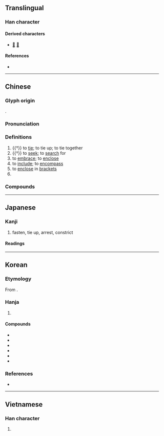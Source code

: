 {{character info}}
==Translingual==

===Han character===
{{Han char|rn=64|rad=手|as=06|sn=9|four=52064|canj=QHJR|ids=⿰扌舌}}

====Derived characters====
* [[𠸓]] [[葀]]

====References====
* {{Han ref|kx=0427.190|dkj=11988|dj=0776.160|hdz=31870.010|uh=62EC|ud=25324|bh=AC41|bd=44097}}

----

==Chinese==
{{zh-forms}}

===Glyph origin===
{{Han etym}}
{{Han compound|手|𠯑|ls=psc|c1=s|c2=p|t1=hand}}.

===Pronunciation===
{{zh-pron
|m=括
|c=kut3,gwaat3
|h=pfs=
|md=
|mn=koat/qz,xm,zz:khoat/koah
|mn_note=koat/khoat - literary; koah - vernacular
|mn-t=guag4/guêg4
|mn-t_note=guag4 - Shantou; guêg4 - Chaozhou
|w=4kuaq
|mc=y
|oc=y
|cat=v
}}

===Definitions===
{{zh-hanzi}}

# {{†}} to [[tie]]; to tie up; to tie together
# {{†}} to [[seek]]; to [[search]] for
# to [[embrace]]; to [[enclose]]
# to [[include]]; to [[encompass]]
# to [[enclose]] in [[brackets]]
# {{surname|zh}}

===Compounds===
{{zh-der|包括|刷括|含括|囊括|大括弧|帖括|帖括業|扎括|括刷|括剌剌|括囊|括囊守祿|括囊拱手|括地皮|括帖|括弧|括括叫|括搭|括毒|括約肌|括號|括髮|搜括:sōuguā|概括|概括承受|機括|檢括|沈括|瘦括括|盆成括|盤成括|簡括|籠括|統括|綜括|總括|罵罵括括|賅括|隱括|頂括括}}

----

==Japanese==

===Kanji===
{{ja-kanji|grade=c|rs=手06}}

# fasten, tie up, arrest, constrict {{rfv-sense|ja}}

====Readings====
{{ja-readings
|goon=かち
|kanon=かつ
|kun=くく-る, くくり
}}

----

==Korean==

===Etymology===
From {{der|ko|ltc|-}} {{ltc-l|括|id=1}}. {{hanja-hunmong|괄〮|kwal|雜語}}

===Hanja===
{{ko-hanja-search}}
{{ko-hanja|묶다|묶을|괄}}

# {{hanja form of|괄|[[inclusion]]; [[encompass]]}}

====Compounds====
{{der-top|Compounds}}
* {{ko-l|총괄|[[general]]; [[overall]]; [[summary]]|總括}}
* {{ko-l|일괄|doing in [[bulk]]; in a [[lump sum]]; [[lump]] package|一括}}
* {{ko-l|포괄|[[comprehensiveness]]|包括}}
* {{ko-l|괄호|a [[parenthesis]]; a [[bracket]]|括弧}}
* {{ko-l|통괄|[[unification]]|統括}}
* {{ko-l|괄약근|{{q|anatomy}} [[sphincter]]|括約筋}}
{{der-bottom}}

===References===
* {{R:hanjadoc|3940}}

----

==Vietnamese==

===Han character===
{{vi-readings|reading=quát, khoát, quất, quét|rs=手06}}

# {{rfdef|vi}}